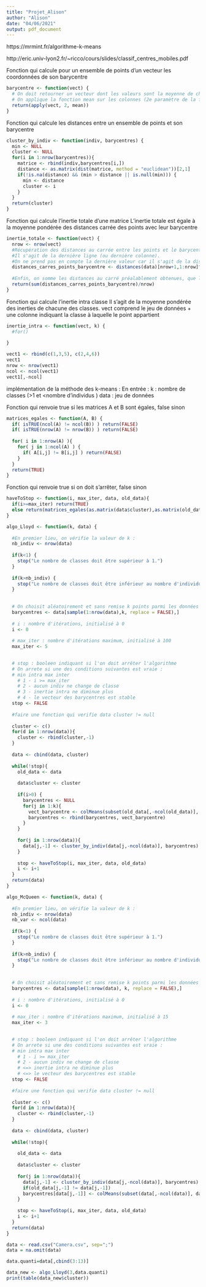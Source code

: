 ```yaml
---
title: "Projet_Alison"
author: "Alison"
date: "04/06/2021"
output: pdf_document
---
```


https://mrmint.fr/algorithme-k-means

http://eric.univ-lyon2.fr/~ricco/cours/slides/classif_centres_mobiles.pdf

Fonction qui calcule pour un ensemble de points d'un vecteur les coordonnées de son barycentre


```r
barycentre <- function(vect) {
  # On doit retourner un vecteur dont les valeurs sont la moyenne de chaque colonne du vect en paramètre 
  # On applique la fonction mean sur les colonnes (2e paramètre de la fonction apply=2) de vect
  return(apply(vect, 2, mean))
}
```
 
 
Fonction qui calcule les distances entre un ensemble de points et son barycentre
```r
cluster_by_indiv <- function(indiv, barycentres) {
  min <- NULL
  cluster <- NULL
  for(i in 1:nrow(barycentres)){
    matrice <- rbind(indiv,barycentres[i,])
    distance <- as.matrix(dist(matrice, method = "euclidean"))[2,1]
    if(!is.na(distance) && (min > distance || is.null(min))) {
      min <- distance
      cluster <- i
    }
  }
  return(cluster)
}
```

Fonction qui calcule l'inertie totale d'une matrice
L'inertie totale est égale à la moyenne pondérée des distances carrée des points avec leur barycentre

```r
inertie_totale <- function(vect) {
  nrow <- nrow(vect)
  #Récupération des distances au carrée entre les points et le barycentre :
  #Il s'agit de la dernière ligne (ou dernière colonne).
  #On ne prend pas en compte la dernière valeur car il s'agit de la distance entre le barycentre et lui même (0).
  distances_carres_points_barycentre <- distances(data)[nrow+1,1:nrow]^2
  
  #Enfin, on somme les distances au carré préalablement obtenues, que l'on divise par le nombre de points (nombre de lignes)
  return(sum(distances_carres_points_barycentre)/nrow)
}
```

Fonction qui calcule l'inertie intra classe
Il s'agit de la moyenne pondérée des inerties de chacune des classes.
vect comprend le jeu de données + une colonne indiquant la classe à laquelle le point appartient

```r
inertie_intra <- function(vect, k) {
  #for()
  
}
```






```r
vect1 <- rbind(c(1,3,5), c(2,4,6))
vect1
nrow <- nrow(vect1)
ncol <- ncol(vect1)
vect1[,-ncol]
```


implémentation de la méthode des k-means :
En entrée :
  k : nombre de classes (>1 et <nombre d'individus )
  data : jeu de données
  
Fonction qui renvoie true si les matrices A et B sont égales, false sinon
```r
matrices_egales <- function(A, B) {
  if( isTRUE(ncol(A) != ncol(B)) ) return(FALSE)
  if( isTRUE(nrow(A) != nrow(B)) ) return(FALSE)
  
  for( i in 1:nrow(A) ){
    for( j in 1:ncol(A) ) {
      if( A[i,j] != B[i,j] ) return(FALSE)
    }
  }
  return(TRUE)
}
```

Fonction qui renvoie true si on doit s'arrêter, false sinon
```r
haveToStop <- function(i, max_iter, data, old_data){
  if(i>=max_iter) return(TRUE)
  else return(matrices_egales(as.matrix(data$cluster),as.matrix(old_data$cluster)))
}
```

```r
algo_Lloyd <- function(k, data) {
  
  #En premier lieu, on vérifie la valeur de k :
  nb_indiv <- nrow(data)
  
  if(k<1) {
    stop("Le nombre de classes doit être supérieur à 1.")
  }
  
  if(k>nb_indiv) {
    stop("Le nombre de classes doit être inférieur au nombre d'individus.")
  }
  
  
  # On choisit aléatoirement et sans remise k points parmi les données data, ces points seront les barycentres des k classes
  barycentres <- data[sample(1:nrow(data),k, replace = FALSE),]
  
  # i : nombre d'itérations, initialisé à 0
  i <- 0
  
  # max_iter : nombre d'itérations maximum, initialisé à 100
  max_iter <- 5
  

  # stop : booleen indiquant si l'on doit arrêter l'algorithme
  # On arrete si une des conditions suivantes est vraie :
  # min intra max inter
    # 1 - i >= max_iter
    # 2 - aucun indiv ne change de classe
    # 3 - inertie intra ne diminue plus
    # 4 - le vecteur des barycentres est stable
  stop <- FALSE
  
  #faire une fonction qui verifie data cluster != null 
  
  cluster <- c()
  for(d in 1:nrow(data)){
    cluster <- rbind(cluster,-1)
  }
  
  data <- cbind(data, cluster)
  
  while(!stop){
    old_data <- data
    
    data$cluster <- cluster
    
    if(i>0) {
      barycentres <- NULL
      for(j in 1:k){
        vect_barycentre <- colMeans(subset(old_data[,-ncol(old_data)], old_data$cluster == j))
        barycentres <- rbind(barycentres, vect_barycentre)
      }
    }
    
    for(j in 1:nrow(data)){
      data[j,-1] <- cluster_by_indiv(data[j,-ncol(data)], barycentres)
    }
    
    stop <- haveToStop(i, max_iter, data, old_data)
    i <- i+1
  }
  return(data)
}
```

```r
algo_McQueen <- function(k, data) {
  
  #En premier lieu, on vérifie la valeur de k :
  nb_indiv <- nrow(data)
  nb_var <- ncol(data)
  
  if(k<1) {
    stop("Le nombre de classes doit être supérieur à 1.")
  }
  
  if(k>nb_indiv) {
    stop("Le nombre de classes doit être inférieur au nombre d'individus.")
  }
  
  
  # On choisit aléatoirement et sans remise k points parmi les données data, ces points seront les barycentres des k classes
  barycentres <- data[sample(1:nrow(data), k, replace = FALSE),]
  
  # i : nombre d'itérations, initialisé à 0
  i <- 0
  
  # max_iter : nombre d'itérations maximum, initialisé à 15
  max_iter <- 3
  

  # stop : booleen indiquant si l'on doit arrêter l'algorithme
  # On arrete si une des conditions suivantes est vraie :
  # min intra max inter
    # 1 - i >= max_iter
    # 2 - aucun indiv ne change de classe
    # <=> inertie intra ne diminue plus
    # <=> le vecteur des barycentres est stable
  stop <- FALSE
  
  #faire une fonction qui verifie data cluster != null 
  
  cluster <- c()
  for(d in 1:nrow(data)){
    cluster <- rbind(cluster,-1)
  }
  
  data <- cbind(data, cluster)
  
  while(!stop){
    
    old_data <- data
    
    data$cluster <- cluster
    
    for(j in 1:nrow(data)){
      data[j,-1] <- cluster_by_indiv(data[j,-ncol(data)], barycentres)
      if(old_data[j,-1] != data[j,-1])
      barycentres[data[j,-1]] <- colMeans(subset(data[,-ncol(data)], data$cluster == data[j,-1]))
    }
    
    stop <- haveToStop(i, max_iter, data, old_data)
    i <- i+1
  }
  return(data)
}
```


```r
data <- read.csv("Camera.csv", sep=";")
data = na.omit(data)

data.quanti=data[,cbind(3:13)]

data_new <- algo_Lloyd(3,data.quanti)
print(table(data_new$cluster))


```

